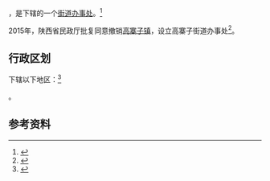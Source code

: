 {{中国乡级行政区|61/07/26/101/000}}

'''{{PAGENAMEBASE}}'''，是{{PRC admin/fullname|61/07/26/101/000|3}}下辖的一个[[街道办事处|街道办事处]]。<ref>{{PRC admin/ref sgc|{{PRC admin/parent|61/07/26/101/000}}}}</ref>

2015年，陕西省民政厅批复同意撤销[[高寨子镇|高寨子镇]]，设立高寨子街道办事处<ref>{{Cite web |url=http://shaanxi.mca.gov.cn/article/mzyw1/201507/20150700841888.shtml |title=陕西省民政厅关于陕西省乡镇行政区划调整的公告 |access-date=2017-09-14 |archive-url=https://web.archive.org/web/20170914220400/http://shaanxi.mca.gov.cn/article/mzyw1/201507/20150700841888.shtml |archive-date=2017-09-14 |dead-url=yes }}</ref>。

== 行政区划 ==

{{PAGENAMEBASE}}下辖以下地区：<ref>{{PRC admin/ref sgc|61/07/26/101/000}}</ref>

{{PRC admin/children|61/07/26/101/000}}。

== 参考资料 ==

{{reflist}}

{{行政区划小作品}}
{{PRC admin/navcat|61/07/26/101/000}}